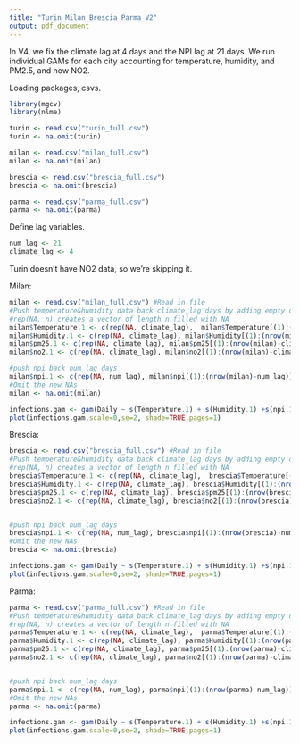 ```yaml
---
title: "Turin_Milan_Brescia_Parma_V2"
output: pdf_document
---
```


In V4, we fix the climate lag at 4 days and the NPI lag at 21 days. We run individual GAMs for each city accounting for temperature, humidity, and PM2.5, and now NO2.

Loading packages, csvs.
```r
library(mgcv)
library(nlme)

turin <- read.csv("turin_full.csv")
turin <- na.omit(turin)

milan <- read.csv("milan_full.csv")
milan <- na.omit(milan)

brescia <- read.csv("brescia_full.csv")
brescia <- na.omit(brescia)

parma <- read.csv("parma_full.csv")
parma <- na.omit(parma)
```

Define lag variables. 
```r
num_lag <- 21
climate_lag <- 4
```

Turin doesn't have NO2 data, so we're skipping it.

Milan:
```r

milan <- read.csv("milan_full.csv") #Read in file
#Push temperature&humidity data back climate_lag days by adding empty data in front
#rep(NA, n) creates a vector of length n filled with NA
milan$Temperature.1 <- c(rep(NA, climate_lag),  milan$Temperature[(1):(nrow(milan)-climate_lag)]) 
milan$Humidity.1 <- c(rep(NA, climate_lag), milan$Humidity[(1):(nrow(milan)-climate_lag)])
milan$pm25.1 <- c(rep(NA, climate_lag), milan$pm25[(1):(nrow(milan)-climate_lag)])
milan$no2.1 <- c(rep(NA, climate_lag), milan$no2[(1):(nrow(milan)-climate_lag)])

#push npi back num_lag days
milan$npi.1 <- c(rep(NA, num_lag), milan$npi[(1):(nrow(milan)-num_lag)])
#Omit the new NAs
milan <- na.omit(milan)

infections.gam <- gam(Daily ~ s(Temperature.1) + s(Humidity.1) +s(npi.1, k=4) + s(pm25.1) + s(no2.1), family=poisson(link="log"), data=milan)
plot(infections.gam,scale=0,se=2, shade=TRUE,pages=1)
```

Brescia:
```r
brescia <- read.csv("brescia_full.csv") #Read in file
#Push temperature&humidity data back climate_lag days by adding empty data in front
#rep(NA, n) creates a vector of length n filled with NA
brescia$Temperature.1 <- c(rep(NA, climate_lag),  brescia$Temperature[(1):(nrow(brescia)-climate_lag)]) 
brescia$Humidity.1 <- c(rep(NA, climate_lag), brescia$Humidity[(1):(nrow(brescia)-climate_lag)])
brescia$pm25.1 <- c(rep(NA, climate_lag), brescia$pm25[(1):(nrow(brescia)-climate_lag)])
brescia$no2.1 <- c(rep(NA, climate_lag), brescia$no2[(1):(nrow(brescia)-climate_lag)])


#push npi back num_lag days
brescia$npi.1 <- c(rep(NA, num_lag), brescia$npi[(1):(nrow(brescia)-num_lag)])
#Omit the new NAs
brescia <- na.omit(brescia)

infections.gam <- gam(Daily ~ s(Temperature.1) + s(Humidity.1) +s(npi.1, k=4) + s(pm25.1) + s(no2.1), family=poisson(link="log"), data=brescia)
plot(infections.gam,scale=0,se=2, shade=TRUE,pages=1)
```


Parma:
```r

parma <- read.csv("parma_full.csv") #Read in file
#Push temperature&humidity data back climate_lag days by adding empty data in front
#rep(NA, n) creates a vector of length n filled with NA
parma$Temperature.1 <- c(rep(NA, climate_lag),  parma$Temperature[(1):(nrow(parma)-climate_lag)]) 
parma$Humidity.1 <- c(rep(NA, climate_lag), parma$Humidity[(1):(nrow(parma)-climate_lag)])
parma$pm25.1 <- c(rep(NA, climate_lag), parma$pm25[(1):(nrow(parma)-climate_lag)])
parma$no2.1 <- c(rep(NA, climate_lag), parma$no2[(1):(nrow(parma)-climate_lag)])


#push npi back num_lag days
parma$npi.1 <- c(rep(NA, num_lag), parma$npi[(1):(nrow(parma)-num_lag)])
#Omit the new NAs
parma <- na.omit(parma)

infections.gam <- gam(Daily ~ s(Temperature.1) + s(Humidity.1) +s(npi.1, k=4) + s(pm25.1) + s(no2.1), family=poisson(link="log"), data=parma)
plot(infections.gam,scale=0,se=2, shade=TRUE,pages=1)

```
